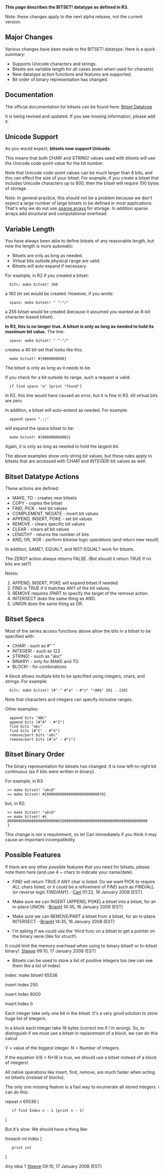 '''This page describes the BITSET! datatype as defined in R3.'''

Note: these changes apply to the next alpha release, not the current version.

==Major Changes==

Various changes have been made to the BITSET! datatype. Here is a quick summary:

*Supports Unicode characters and strings.
*Bitsets are variable length for all cases (even when used for charsets).
*New datatype action functions and features are supported.
*Bit order of binary representation has changed.

==Documentation==

The official documentation for bitsets can be found here: [http://www.rebol.com/r3/docs/datatypes/bitset.html Bitset Datatype]

It is being revised and updated. If you see missing information, please add it.

==Unicode Support==

As you would expect, '''bitsets now support Unicode'''.

This means that both CHAR! and STRING! values used with bitsets will use the Unicode code-point value for the bit number.

Note that Unicode code-point values can be much larger than 8 bits, and this can effect the size of your bitset. For example, if you create a bitset that includes Unicode characters up to 800, then the bitset will require 100 bytes of storage.

Note: In general practice, this should not be a problem because we don't expect a large number of large bitsets to be defined in most applications. That's why we do not use [http://en.wikipedia.org/wiki/Sparse_array sparse arrays] for storage. In addition sparse arrays add structural and computational overhead.

==Variable Length==

You have always been able to define bitsets of any reasonable length, but now the length is more automatic:

*Bitsets are only as long as needed.
*Virtual bits outside physical range are valid.
*Bitsets will auto expand if necessary.

For example, in R2 if you created a bitset:

   bits: make bitset! 160

a 160 bit set would be created. However, if you wrote:

   space: make bitset! " ^-^/"

a 256 bitset would be created (because it assumed you wanted an 8-bit character-based bitset).

'''In R3, this is no longer true. A bitset is only as long as needed to hold its maximum bit value.''' The line:

   space: make bitset! " ^-^/"

creates a 40 bit set that looks like this:

   make bitset! #{0060000080}

The bitset is only as long as it needs to be.

If you check for a bit outside its range, such a request is valid:

   if find space "a" [print "found"]

In R2, this line would have caused an error, but it is fine in R3. All virtual bits are zero.

In addition, a bitset will auto-extend as needed. For example:

   append space ".:;"

will expand the space bitset to be:

   make bitset! #{006000008002}

Again, it is only as long as needed to hold the largest bit.

The above examples show only string bit values, but these rules apply to bitsets that are accessed with CHAR! and INTEGER! bit values as well.

==Bitset Datatype Actions==

These actions are defined:

*MAKE, TO - creates new bitsets
*COPY - copies the bitset
*FIND, PICK - test bit values
*COMPLEMENT, NEGATE - invert bit values
*APPEND, INSERT, POKE - set bit values
*REMOVE - clears specific bit values
*CLEAR - clears all bit values
*LENGTH? - returns the number of bits
*AND, OR, XOR - perform bitwise logic operations (and return new result)

In addition, SAME?, EQUAL?, and NOT-EQUAL? work for bitsets.

The ZERO? action always returns FALSE. (But should it return TRUE if no bits are set?)

Notes:

#APPEND, INSERT, POKE will expand bitset if needed.
#FIND is TRUE if it matches ANY of the bit values.
#REMOVE requires /PART to specify the target of the removal action.
#INTERSECT does the same thing as AND.
#UNION does the same thing as OR.

==Bitset Specs==

Most of the series access functions above allow the bits in a bitset to be specified with:

*CHAR! - such as #" "
*INTEGER! - such as 123
*STRING! - such as "abc"
*BINARY! - only for MAKE and TO
*BLOCK! - for combinations

A block allows multiple bits to be specified using integers, chars, and strings. For example:

   bits: make bitset! [#"-" #"a" - #"z" "!@#$" 201 - 220]

Note that characters and integers can specify inclusive ranges.

Other examples:

   append bits "ABC"
   append bits [#"A" - #"Z"]
   find bits "abc"
   find bits [#"C" - #"X"]
   remove/part bits "abc"
   remove/part bits [#"a" - #"z"]

==Bitset Binary Order==

The binary representation for bitsets has changed. It is now left-to-right bit continuous (as if bits were written in binary).

For example, in R3:

  >> make bitset! "abcd"
  == make bitset! #{00000000000000000000000078}

but, in R2:

  >> make bitset! "abcd"
  == make bitset! #{
  0000000000000000000000001E00000000000000000000000000000000000000
  }

This change is not a requirement, so let Carl immediately if you think it may cause an important incompatibility.

==Possible Features==

If there are any other possible features that you need for bitsets, please note them here (and use 4 ~ chars to indicate your name/date).

*FIND will return TRUE if ANY char is listed. Do we want PICK to require ALL chars listed, or it could be a refinement of FIND such as FIND/ALL (or reverse logic FIND/ANY). -[[User:Carl|Carl]] 01:22, 16 January 2008 (EST)

*Make sure we can INSERT (APPEND, POKE) a bitset into a bitset, for an in-place UNION. -[[User:BrianH|BrianH]] 14:35, 16 January 2008 (EST)

*Make sure we can REMOVE/PART a bitset from a bitset, for an in-place INTERSECT. -[[User:BrianH|BrianH]] 14:35, 16 January 2008 (EST)

*I'm asking if we could use the 'third func on a bitset to get a pointer on the binary serie (like for struct!).
It could limit the memory overhead when using to-binary bitset! or to-bitset binary!. [[User:Steeve|Steeve]] 09:10, 17 January 2008 (EST)

*Bitsets can be used to store a list of positive integers too (we can see them like a list of index)

Index: make bitset! 65536

insert Index 250

insert Index 8000

insert Index 0

Each integer take only one bit in the bitset.
It's a very good solution to store huge list of integers. 

In a block each integer take 16 bytes (correct me if i'm wrong).
So, to distinguish if we must use a bitset in replacement of a block, we can do this calcul

V = value of the biggest integer.
N = Number of integers.

If the equation V/8 < N*16 is true, we should use a bitset instead of a block of integers!.

All native operations like insert, find, remove, are much faster when acting on bitsets (instead of blocks).

The only one missing feature is a fast way to enumerate all stored integers.
i can do this:

repeat n 65536 [
	if find Index n - 1 [print n - 1]
]

But it's slow.
We should have a thing like:

foreach int Index [
	print int
]

Any idea ? [[User:Steeve|Steeve]] 09:10, 17 January 2008 (EST)